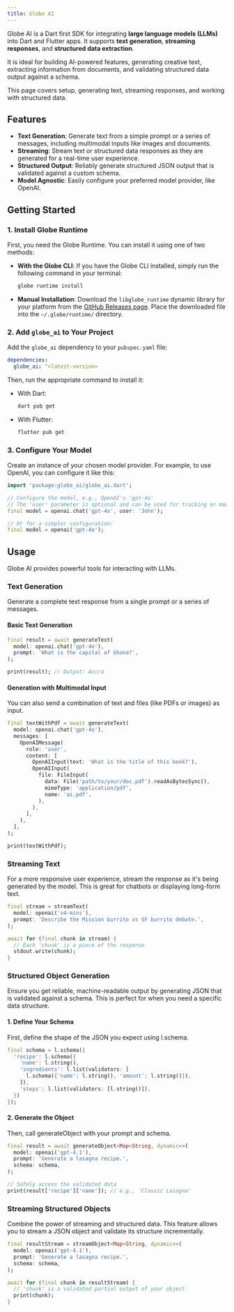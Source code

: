 ```yaml
---
title: Globe AI
---
```


Globe AI is a Dart first SDK for integrating **large language models (LLMs)** into Dart and Flutter apps. It supports **text generation**, **streaming responses**, and **structured data extraction**.

It is ideal for building AI-powered features, generating creative text, extracting information from documents, and validating structured data output against a schema.

This page covers setup, generating text, streaming responses, and working with structured data.

## Features

- **Text Generation**: Generate text from a simple prompt or a series of messages, including multimodal inputs like images and documents.
- **Streaming**: Stream text or structured data responses as they are generated for a real-time user experience.
- **Structured Output**: Reliably generate structured JSON output that is validated against a custom schema.
- **Model Agnostic**: Easily configure your preferred model provider, like OpenAI.

## Getting Started

### 1. Install Globe Runtime

First, you need the Globe Runtime. You can install it using one of two methods:

- **With the Globe CLI**: If you have the Globe CLI installed, simply run the following command in your terminal:

  ```bash
  globe runtime install
  ```

- **Manual Installation**: Download the `libglobe_runtime` dynamic library for your platform from the [GitHub Releases page](https://github.com/invertase/globe_runtime/releases). Place the downloaded file into the `~/.globe/runtime/` directory.

### 2. Add `globe_ai` to Your Project

Add the `globe_ai` dependency to your `pubspec.yaml` file:

```yaml
dependencies:
  globe_ai: ^<latest-version>
```

Then, run the appropriate command to install it:

- With Dart:

  ```bash
  dart pub get
  ```

- With Flutter:

  ```bash
  flutter pub get
  ```

### 3. Configure Your Model

Create an instance of your chosen model provider. For example, to use OpenAI, you can configure it like this:

```dart
import 'package:globe_ai/globe_ai.dart';

// Configure the model, e.g., OpenAI's 'gpt-4o'
// The 'user' parameter is optional and can be used for tracking or moderation.
final model = openai.chat('gpt-4o', user: 'John');

// Or for a simpler configuration:
final model = openai('gpt-4o');
```

## Usage

Globe AI provides powerful tools for interacting with LLMs.

### Text Generation

Generate a complete text response from a single prompt or a series of messages.

#### Basic Text Generation

```dart
final result = await generateText(
  model: openai.chat('gpt-4o'),
  prompt: 'What is the capital of Ghana?',
);

print(result); // Output: Accra
```

#### Generation with Multimodal Input

You can also send a combination of text and files (like PDFs or images) as input.

```dart
final textWithPdf = await generateText(
  model: openai.chat('gpt-4o'),
  messages: [
    OpenAIMessage(
      role: 'user',
      content: [
        OpenAIInput(text: 'What is the title of this book?'),
        OpenAIInput(
          file: FileInput(
            data: File('path/to/your/doc.pdf').readAsBytesSync(),
            mimeType: 'application/pdf',
            name: 'ai.pdf',
          ),
        ),
      ],
    ),
  ],
);

print(textWithPdf);
```

### Streaming Text

For a more responsive user experience, stream the response as it's being generated by the model. This is great for chatbots or displaying long-form text.

```dart
final stream = streamText(
  model: openai('o4-mini'),
  prompt: 'Describe the Mission burrito vs SF burrito debate.',
);

await for (final chunk in stream) {
  // Each 'chunk' is a piece of the response
  stdout.write(chunk);
}
```

### Structured Object Generation

Ensure you get reliable, machine-readable output by generating JSON that is validated against a schema. This is perfect for when you need a specific data structure.

#### 1. Define Your Schema

First, define the shape of the JSON you expect using l.schema.

```dart
final schema = l.schema({
  'recipe': l.schema({
    'name': l.string(),
    'ingredients': l.list(validators: [
      l.schema({'name': l.string(), 'amount': l.string()}),
    ]),
    'steps': l.list(validators: [l.string()]),
  })
});
```

#### 2. Generate the Object

Then, call generateObject with your prompt and schema.

```dart
final result = await generateObject<Map<String, dynamic>>(
  model: openai('gpt-4.1'),
  prompt: 'Generate a lasagna recipe.',
  schema: schema,
);

// Safely access the validated data
print(result['recipe']['name']); // e.g., 'Classic Lasagna'
```

### Streaming Structured Objects

Combine the power of streaming and structured data. This feature allows you to stream a JSON object and validate its structure incrementally.

```dart
final resultStream = streamObject<Map<String, dynamic>>(
  model: openai('gpt-4.1'),
  prompt: 'Generate a lasagna recipe.',
  schema: schema,
);

await for (final chunk in resultStream) {
  // 'chunk' is a validated partial output of your object
  print(chunk);
}
```
